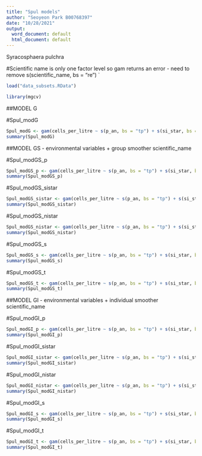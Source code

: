 ```yaml
---
title: "Spul models"
author: "Seoyeon Park B00768397"
date: "10/28/2021"
output:
  word_document: default
  html_document: default
---
```


Syracosphaera pulchra

#Scientific name is only one factor level so gam returns an error - need to remove s(scientific_name, bs = "re")
`
```r
load("data_subsets.RData")
```

```r
library(mgcv)
```


##MODEL G

#Spul_modG

```r
Spul_modG <- gam(cells_per_litre ~ s(p_an, bs = "tp") + s(si_star, bs = "tp") + s(ni_star, bs = "tp") + s(s_an, bs = "tp") + s(t_an, bs = "tp") + te(longitude, latitude, bs = c("cc","tp")) , data = data.Spul)
summary(Spul_modG)
```

##MODEL GS - environmental variables + group smoother scientific_name

#Spul_modGS_p

```r
Spul_modGS_p <- gam(cells_per_litre ~ s(p_an, bs = "tp") + s(si_star, bs = "tp") + s(ni_star, bs = "tp") + s(s_an, bs = "tp") + s(t_an, bs = "tp") + te(longitude, latitude, bs = c("cc", "tp")) + s(p_an, scientific_name, bs = "fs"), data = data.Spul, method = "REML")
summary(Spul_modGS_p)
```


#Spul_modGS_sistar

```r
Spul_modGS_sistar <- gam(cells_per_litre ~ s(p_an, bs = "tp") + s(si_star, bs = "tp") + s(ni_star, bs = "tp") + s(s_an, bs = "tp") + s(t_an, bs = "tp") + te(longitude, latitude, bs = c("cc", "tp")) + s(si_star, scientific_name, bs = "fs"), data = data.Spul, method = "REML")
summary(Spul_modGS_sistar)
```

#Spul_modGS_nistar

```r
Spul_modGS_nistar <- gam(cells_per_litre ~ s(p_an, bs = "tp") + s(si_star, bs = "tp") + s(ni_star, bs = "tp") + s(s_an, bs = "tp") + s(t_an, bs = "tp") + te(longitude, latitude, bs = c("cc", "tp")) + s(ni_star, scientific_name, bs = "fs"), data = data.Spul, method = "REML")
summary(Spul_modGS_nistar)
```

#Spul_modGS_s

```r
Spul_modGS_s <- gam(cells_per_litre ~ s(p_an, bs = "tp") + s(si_star, bs = "tp") + s(ni_star, bs = "tp") + s(s_an, bs = "tp") + s(t_an, bs = "tp") + te(longitude, latitude, bs = c("cc", "tp")) + s(s_an, scientific_name, bs = "fs"), data = data.Spul, method = "REML")
summary(Spul_modGS_s)
```

#Spul_modGS_t

```r
Spul_modGS_t <- gam(cells_per_litre ~ s(p_an, bs = "tp") + s(si_star, bs = "tp") + s(ni_star, bs = "tp") + s(s_an, bs = "tp") + s(t_an, bs = "tp") + te(longitude, latitude, bs = c("cc", "tp")) + s(t_an, scientific_name, bs = "fs"), data = data.Spul, method = "REML")
summary(Spul_modGS_t)
```

##MODEL GI - environmental variables + individual smoother scientific_name

#Spul_modGI_p

```r
Spul_modGI_p <- gam(cells_per_litre ~ s(p_an, bs = "tp") + s(si_star, bs = "tp") + s(ni_star, bs = "tp") + s(s_an, bs = "tp") + s(t_an, bs = "tp") + te(longitude, latitude, bs = c("cc", "tp")) + s(p_an, by = scientific_name, bs = "fs", m = 1), data = data.Spul, method = "REML")
summary(Spul_modGI_p)
```


#Spul_modGI_sistar

```r
Spul_modGI_sistar <- gam(cells_per_litre ~ s(p_an, bs = "tp") + s(si_star, bs = "tp") + s(ni_star, bs = "tp") + s(s_an, bs = "tp") + s(t_an, bs = "tp") + te(longitude, latitude, bs = c("cc", "tp")) + s(si_star, by =  scientific_name, bs = "fs", m = 1), data = data.Spul, method = "REML")
summary(Spul_modGI_sistar)
```

#Spul_modGI_nistar

```r
Spul_modGI_nistar <- gam(cells_per_litre ~ s(p_an, bs = "tp") + s(si_star, bs = "tp") + s(ni_star, bs = "tp") + s(s_an, bs = "tp") + s(t_an, bs = "tp") + te(longitude, latitude, bs = c("cc", "tp")) + s(ni_star, by = scientific_name, bs = "fs", m = 1), data = data.Spul, method = "REML")
summary(Spul_modGI_nistar)
```

#Spul_modGI_s

```r
Spul_modGI_s <- gam(cells_per_litre ~ s(p_an, bs = "tp") + s(si_star, bs = "tp") + s(ni_star, bs = "tp") + s(s_an, bs = "tp") + s(t_an, bs = "tp") + te(longitude, latitude, bs = c("cc", "tp")) + s(s_an, by = scientific_name, bs = "fs", m = 1), data = data.Spul, method = "REML")
summary(Spul_modGI_s)
```

#Spul_modGI_t

```r
Spul_modGI_t <- gam(cells_per_litre ~ s(p_an, bs = "tp") + s(si_star, bs = "tp") + s(ni_star, bs = "tp") + s(s_an, bs = "tp") + s(t_an, bs = "tp") + te(longitude, latitude, bs = c("cc", "tp")) + s(t_an, by = scientific_name, bs = "fs", m = 1), data = data.Spul, method = "REML")
summary(Spul_modGI_t)
```

